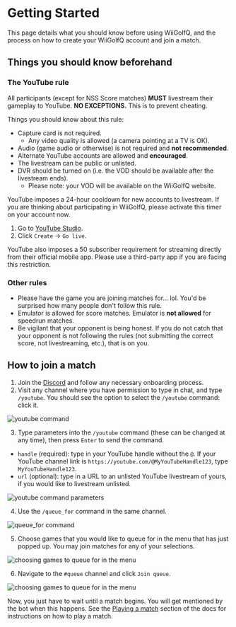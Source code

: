 # Getting Started

This page details what you should know before using WiiGolfQ, and the process on how to create your WiiGolfQ account and join a match.

## Things you should know beforehand

### The YouTube rule

All participants (except for NSS Score matches) **MUST** livestream their gameplay to YouTube. **NO EXCEPTIONS.** This is to prevent cheating.

Things you should know about this rule:
  - Capture card is not required.
    - Any video quality is allowed (a camera pointing at a TV is OK).
  - Audio (game audio or otherwise) is not required and **not recommended**.
  - Alternate YouTube accounts are allowed and **encouraged**.
  - The livestream can be public or unlisted.
  - DVR should be turned on (i.e. the VOD should be available after the livestream ends).
    - Please note: your VOD will be available on the WiiGolfQ website.

YouTube imposes a 24-hour cooldown for new accounts to livestream. If you are thinking about participating in WiiGolfQ, please activate this timer on your account now.

1. Go to [YouTube Studio](https://studio.youtube.com).
2. Click `Create` -> `Go live`.

YouTube also imposes a 50 subscriber requirement for streaming directly from their official mobile app. Please use a third-party app if you are facing this restriction.

### Other rules

- Please have the game you are joining matches for... lol. You'd be surprised how many people don't follow this rule.
- Emulator is allowed for score matches. Emulator is **not allowed** for speedrun matches.
- Be vigilant that your opponent is being honest. If you do not catch that your opponent is not following the rules (not submitting the correct score, not livestreaming, etc.), that is on you.


## How to join a match

1. Join the [Discord](https://discord.gg/23BzdNkrWU) and follow any necessary onboarding process.
2. Visit any channel where you have permission to type in chat, and type `/youtube`. You should see the option to select the `/youtube` command: click it.

![youtube command](https://i.ibb.co/9HMrzmh/image.png)

3. Type parameters into the `/youtube` command (these can be changed at any time), then press `Enter` to send the command.
- `handle` (required): type in your YouTube handle without the `@`. If your YouTube channel link is `https://youtube.com/@MyYouTubeHandle123`, type `MyYouTubeHandle123`.
- `url` (optional): type in a URL to an unlisted YouTube livestream of yours, if you would like to livestream unlisted.

![youtube command parameters](https://i.ibb.co/jvpcDXr/image.png)

4. Use the `/queue_for` command in the same channel.

![queue_for command](https://i.ibb.co/gmtsXjq/image.png)

5. Choose games that you would like to queue for in the menu that has just popped up. You may join matches for any of your selections.

![choosing games to queue for in the menu](https://i.ibb.co/GFKDBPF/image.png)

6. Navigate to the `#queue` channel and click `Join queue`.

![choosing games to queue for in the menu](https://i.ibb.co/PGGLHZx/image.png)

Now, you just have to wait until a match begins. You will get mentioned by the bot when this happens. See the [Playing a match](https://four.courses/docs/playing-a-match) section of the docs for instructions on how to play a match.
